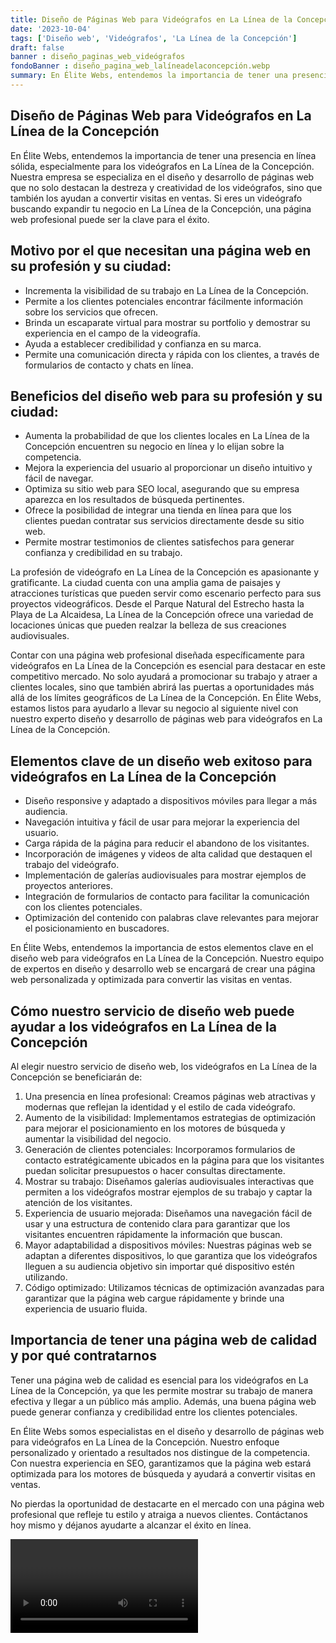```yaml
---
title: Diseño de Páginas Web para Videógrafos en La Línea de la Concepción
date: '2023-10-04'
tags: ['Diseño web', 'Videógrafos', 'La Línea de la Concepción']
draft: false
banner : diseño_paginas_web_videógrafos
fondoBanner : diseño_pagina_web_lalíneadelaconcepción.webp
summary: En Élite Webs, entendemos la importancia de tener una presencia en línea sólida, especialmente para los videógrafos en La Línea de la Concepción. Nuestra empresa se especializa en el diseño y desarrollo de páginas web que no solo destacan la destreza y creatividad de los videógrafos, sino que también los ayudan a convertir visitas en ventas. Si eres un videógrafo buscando expandir tu negocio en La Línea de la Concepción, una página web profesional puede ser la clave para el éxito.
---
```


## Diseño de Páginas Web para Videógrafos en La Línea de la Concepción

En Élite Webs, entendemos la importancia de tener una presencia en línea sólida, especialmente para los videógrafos en La Línea de la Concepción. Nuestra empresa se especializa en el diseño y desarrollo de páginas web que no solo destacan la destreza y creatividad de los videógrafos, sino que también los ayudan a convertir visitas en ventas. Si eres un videógrafo buscando expandir tu negocio en La Línea de la Concepción, una página web profesional puede ser la clave para el éxito.

## Motivo por el que necesitan una página web en su profesión y su ciudad:

- Incrementa la visibilidad de su trabajo en La Línea de la Concepción.
- Permite a los clientes potenciales encontrar fácilmente información sobre los servicios que ofrecen.
- Brinda un escaparate virtual para mostrar su portfolio y demostrar su experiencia en el campo de la videografía.
- Ayuda a establecer credibilidad y confianza en su marca.
- Permite una comunicación directa y rápida con los clientes, a través de formularios de contacto y chats en línea.

## Beneficios del diseño web para su profesión y su ciudad:

- Aumenta la probabilidad de que los clientes locales en La Línea de la Concepción encuentren su negocio en línea y lo elijan sobre la competencia.
- Mejora la experiencia del usuario al proporcionar un diseño intuitivo y fácil de navegar.
- Optimiza su sitio web para SEO local, asegurando que su empresa aparezca en los resultados de búsqueda pertinentes.
- Ofrece la posibilidad de integrar una tienda en línea para que los clientes puedan contratar sus servicios directamente desde su sitio web.
- Permite mostrar testimonios de clientes satisfechos para generar confianza y credibilidad en su trabajo.

La profesión de videógrafo en La Línea de la Concepción es apasionante y gratificante. La ciudad cuenta con una amplia gama de paisajes y atracciones turísticas que pueden servir como escenario perfecto para sus proyectos videográficos. Desde el Parque Natural del Estrecho hasta la Playa de La Alcaidesa, La Línea de la Concepción ofrece una variedad de locaciones únicas que pueden realzar la belleza de sus creaciones audiovisuales.

Contar con una página web profesional diseñada específicamente para videógrafos en La Línea de la Concepción es esencial para destacar en este competitivo mercado. No solo ayudará a promocionar su trabajo y atraer a clientes locales, sino que también abrirá las puertas a oportunidades más allá de los límites geográficos de La Línea de la Concepción. En Élite Webs, estamos listos para ayudarlo a llevar su negocio al siguiente nivel con nuestro experto diseño y desarrollo de páginas web para videógrafos en La Línea de la Concepción.

<GifSeo />

<Cta />

## Elementos clave de un diseño web exitoso para videógrafos en La Línea de la Concepción

- Diseño responsive y adaptado a dispositivos móviles para llegar a más audiencia.
- Navegación intuitiva y fácil de usar para mejorar la experiencia del usuario.
- Carga rápida de la página para reducir el abandono de los visitantes.
- Incorporación de imágenes y videos de alta calidad que destaquen el trabajo del videógrafo.
- Implementación de galerías audiovisuales para mostrar ejemplos de proyectos anteriores.
- Integración de formularios de contacto para facilitar la comunicación con los clientes potenciales.
- Optimización del contenido con palabras clave relevantes para mejorar el posicionamiento en buscadores.

En Élite Webs, entendemos la importancia de estos elementos clave en el diseño web para videógrafos en La Línea de la Concepción. Nuestro equipo de expertos en diseño y desarrollo web se encargará de crear una página web personalizada y optimizada para convertir las visitas en ventas.

## Cómo nuestro servicio de diseño web puede ayudar a los videógrafos en La Línea de la Concepción

Al elegir nuestro servicio de diseño web, los videógrafos en La Línea de la Concepción se beneficiarán de:

1. Una presencia en línea profesional: Creamos páginas web atractivas y modernas que reflejan la identidad y el estilo de cada videógrafo.
2. Aumento de la visibilidad: Implementamos estrategias de optimización para mejorar el posicionamiento en los motores de búsqueda y aumentar la visibilidad del negocio.
3. Generación de clientes potenciales: Incorporamos formularios de contacto estratégicamente ubicados en la página para que los visitantes puedan solicitar presupuestos o hacer consultas directamente.
4. Mostrar su trabajo: Diseñamos galerías audiovisuales interactivas que permiten a los videógrafos mostrar ejemplos de su trabajo y captar la atención de los visitantes.
5. Experiencia de usuario mejorada: Diseñamos una navegación fácil de usar y una estructura de contenido clara para garantizar que los visitantes encuentren rápidamente la información que buscan.
6. Mayor adaptabilidad a dispositivos móviles: Nuestras páginas web se adaptan a diferentes dispositivos, lo que garantiza que los videógrafos lleguen a su audiencia objetivo sin importar qué dispositivo estén utilizando.
7. Código optimizado: Utilizamos técnicas de optimización avanzadas para garantizar que la página web cargue rápidamente y brinde una experiencia de usuario fluida.

## Importancia de tener una página web de calidad y por qué contratarnos

Tener una página web de calidad es esencial para los videógrafos en La Línea de la Concepción, ya que les permite mostrar su trabajo de manera efectiva y llegar a un público más amplio. Además, una buena página web puede generar confianza y credibilidad entre los clientes potenciales.

En Élite Webs somos especialistas en el diseño y desarrollo de páginas web para videógrafos en La Línea de la Concepción. Nuestro enfoque personalizado y orientado a resultados nos distingue de la competencia. Con nuestra experiencia en SEO, garantizamos que la página web estará optimizada para los motores de búsqueda y ayudará a convertir visitas en ventas.

No pierdas la oportunidad de destacarte en el mercado con una página web profesional que refleje tu estilo y atraiga a nuevos clientes. Contáctanos hoy mismo y déjanos ayudarte a alcanzar el éxito en línea.

<Video />

<CtaBot job='Videógrafos' city='La Línea de la Concepción'/>

<Gmaps query='La Línea de la Concepción+españa+maps' />